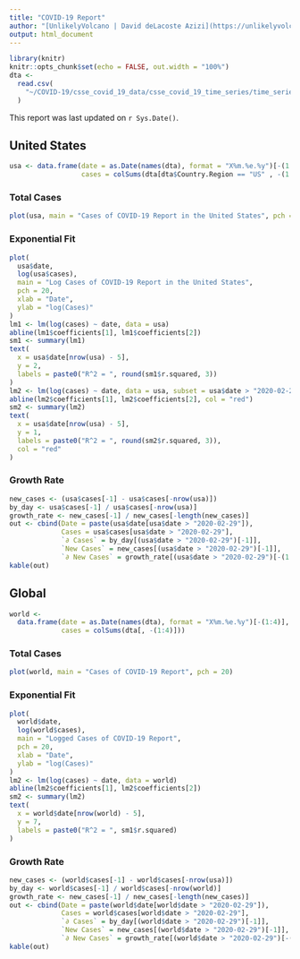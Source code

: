 ```yaml
---
title: "COVID-19 Report"
author: "[UnlikelyVolcano | David deLacoste Azizi](https://unlikelyvolcano.com)"
output: html_document
---
```


```r
library(knitr)
knitr::opts_chunk$set(echo = FALSE, out.width = "100%")
dta <-
  read.csv(
    "~/COVID-19/csse_covid_19_data/csse_covid_19_time_series/time_series_19-covid-Confirmed.csv"
  )
```

This report was last updated on `r Sys.Date()`.

## United States {.tabset}

```r
usa <- data.frame(date = as.Date(names(dta), format = "X%m.%e.%y")[-(1:4)],
                  cases = colSums(dta[dta$Country.Region == "US" , -(1:4)], na.rm = T))

```

### Total Cases

```r
plot(usa, main = "Cases of COVID-19 Report in the United States", pch = 20)
```

### Exponential Fit

```r
plot(
  usa$date,
  log(usa$cases),
  main = "Log Cases of COVID-19 Report in the United States",
  pch = 20,
  xlab = "Date",
  ylab = "log(Cases)"
)
lm1 <- lm(log(cases) ~ date, data = usa)
abline(lm1$coefficients[1], lm1$coefficients[2])
sm1 <- summary(lm1)
text(
  x = usa$date[nrow(usa) - 5],
  y = 2,
  labels = paste0("R^2 = ", round(sm1$r.squared, 3))
)
lm2 <- lm(log(cases) ~ date, data = usa, subset = usa$date > "2020-02-29")
abline(lm2$coefficients[1], lm2$coefficients[2], col = "red")
sm2 <- summary(lm2)
text(
  x = usa$date[nrow(usa) - 5],
  y = 1,
  labels = paste0("R^2 = ", round(sm2$r.squared, 3)),
  col = "red"
)
```

### Growth Rate

```r
new_cases <- (usa$cases[-1] - usa$cases[-nrow(usa)])
by_day <- usa$cases[-1] / usa$cases[-nrow(usa)]
growth_rate <- new_cases[-1] / new_cases[-length(new_cases)]
out <- cbind(Date = paste(usa$date[usa$date > "2020-02-29"]),
             Cases = usa$cases[usa$date > "2020-02-29"],
             `∂ Cases` = by_day[(usa$date > "2020-02-29")[-1]],
             `New Cases` = new_cases[(usa$date > "2020-02-29")[-1]],
             `∂ New Cases` = growth_rate[(usa$date > "2020-02-29")[-(1:2)]])
kable(out)
```

## Global {.tabset}

```r
world <-
  data.frame(date = as.Date(names(dta), format = "X%m.%e.%y")[-(1:4)],
             cases = colSums(dta[, -(1:4)]))
```


### Total Cases

```r
plot(world, main = "Cases of COVID-19 Report", pch = 20)
```

### Exponential Fit

```r
plot(
  world$date,
  log(world$cases),
  main = "Logged Cases of COVID-19 Report",
  pch = 20,
  xlab = "Date",
  ylab = "log(Cases)"
)
lm2 <- lm(log(cases) ~ date, data = world)
abline(lm2$coefficients[1], lm2$coefficients[2])
sm2 <- summary(lm2)
text(
  x = world$date[nrow(world) - 5],
  y = 7,
  labels = paste0("R^2 = ", sm1$r.squared)
)
```

### Growth Rate

```r
new_cases <- (world$cases[-1] - world$cases[-nrow(usa)])
by_day <- world$cases[-1] / world$cases[-nrow(world)]
growth_rate <- new_cases[-1] / new_cases[-length(new_cases)]
out <- cbind(Date = paste(world$date[world$date > "2020-02-29"]),
             Cases = world$cases[world$date > "2020-02-29"],
             `∂ Cases` = by_day[(world$date > "2020-02-29")[-1]],
             `New Cases` = new_cases[(world$date > "2020-02-29")[-1]],
             `∂ New Cases` = growth_rate[(world$date > "2020-02-29")[-(1:2)]])
kable(out)
```
